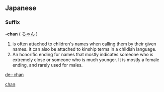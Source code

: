 {{also|chan}}
==Japanese==

===Suffix===
'''-chan''' ( [[ちゃん]] )

# is often attached to children's names when calling them by their given names. It can also be attached to kinship terms in a childish language.
# An honorific ending for names that mostly indicates someone who is extremely close or someone who is much younger.  It is mostly a female ending, and rarely used for males.

[[Category:Japanese suffixes|chan]]

[[de:-chan]]